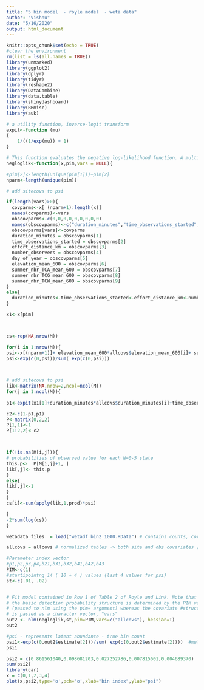 ```yaml
---
title: "5 bin model  - royle model  - weta data"
author: "Vishnu"
date: "5/16/2020"
output: html_document
---
```


```r

knitr::opts_chunk$set(echo = TRUE)
#clear the environment
rm(list = ls(all.names = TRUE))
library(unmarked)
library(ggplot2)
library(dplyr)
library(tidyr)
library(reshape2)
library(DataCombine)
library(data.table)
library(shinydashboard)
library(BBmisc)
library(auk)

# a utility function, inverse-logit transform
expit<-function (mu)
{
    1/((1/exp(mu)) + 1)
}
```

```r
# This function evaluates the negative log-likelihood function. A multinomial logit transform is used for the latent index distribution
negloglik<-function(x,pim,vars = NULL){

#pim[2]<-length(unique(pim[1]))+pim[2]
nparm<-length(unique(pim))

# add sitecovs to psi 

if(length(vars)>0){
  covparms<-x[ (nparm+1):length(x)]
  names(covparms)<-vars
  obscovparms<-c(0,0,0,0,0,0,0,0,0)
  names(obscovparms)<-c("duration_minutes","time_observations_started","effort_distance_km","number_observers","day_of_year","elevation_mean_600","summer_nbr_TCA_mean_600","summer_nbr_TCG_mean_600","summer_nbr_TCW_mean_600")
  obscovparms[vars]<-covparms
  duration_minutes = obscovparms[1]
  time_observations_started = obscovparms[2]
  effort_distance_km = obscovparms[3]
  number_observers = obscovparms[4]
  day_of_year = obscovparms[5]
  elevation_mean_600 = obscovparms[6]
  summer_nbr_TCA_mean_600 = obscovparms[7]
  summer_nbr_TCG_mean_600 = obscovparms[8]
  summer_nbr_TCW_mean_600 = obscovparms[9]
}
else{
  duration_minutes<-time_observations_started<-effort_distance_km<-number_observers<-day_of_year<-elevation_mean_600<-summer_nbr_TCA_mean_600<-summer_nbr_TCG_mean_600<-summer_nbr_TCW_mean_600<-0
}

x1<-x[pim]



cs<-rep(NA,nrow(M))

for(i in 1:nrow(M)){
psi<-x[(nparm+1)]+ elevation_mean_600*allcovs$elevation_mean_600[i]+ summer_nbr_TCA_mean_600*allcovs$summer_nbr_TCA_mean_600[i]+ summer_nbr_TCG_mean_600*allcovs$summer_nbr_TCG_mean_600[i]+ summer_nbr_TCW_mean_600*allcovs$summer_nbr_TCW_mean_600[i]
psi<-exp(c(0,psi))/sum( exp(c(0,psi)))


  
# add sitecovs to psi 
lik<-matrix(NA,nrow=2,ncol=ncol(M))
for(j in 1:ncol(M)){
  
p1<-expit(x1[1]+duration_minutes*allcovs$duration_minutes[i]+time_observations_started*allcovs$time_observations_started[i]+effort_distance_km*allcovs$effort_distance_km[i]+number_observers*allcovs$number_observers[i]+day_of_year*allcovs$day_of_year[i])

c2<-c(1-p1,p1)
P<-matrix(0,2,2)
P[1,1]<-1
P[1:2,2]<-c2



if(!is.na(M[i,j])){
# probabilities of observed value for each N=0-5 state
this.p<-  P[M[i,j]+1, ]
lik[,j]<- this.p
}
else{
lik[,j]<-1
}
}
cs[i]<-sum(apply(lik,1,prod)*psi)

}
-2*sum(log(cs))
}

```



```r
wetadata_files  = load("wetadf_bin2_1000.RData") # contains counts, covariates, normalized datas etc. 

allcovs = allcovs # normalized tables -> both site and obs covariates [ order - duration_minutes, time_observations_started, effort_distance_km, number_observers, day_of_year, elevation_mean_600, summer_nbr_TCA_mean_600, summer_nbr_TCG_mean_600, summer_nbr_TCW_mean_600 ]

#Parameter index vector
#p1,p2,p3,p4,b21,b31,b32,b41,b42,b43
PIM<-c(1)
#startipointng 14 ( 10 + 4 ) values (last 4 values for psi)
st<-c(.01, .02)


# Fit model contained in Row 1 of Table 2 of Royle and Link. Note that
# the basic detection probability structure is determined by the PIM vector
# (passed to nlm using the pim= argument) whereas the covariate #structure
# is passed as a character vector, "vars"
out2 <- nlm(negloglik,st,pim=PIM,vars=c("allcovs"), hessian=T)
out2
```


```r
#psi - represents latent abundance - true bin count
psi1<-exp(c(0,out2$estimate[2]))/sum( exp(c(0,out2$estimate[2])))  #multinomial logit
psi1
```

```r
psi2 = c(0.861561040,0.098681203,0.027252786,0.007815601,0.004689370)
sum(psi2)
library(car)
x = c(0,1,2,3,4)
plot(x,psi2,type='o',pch='o',xlab="bin index",ylab="psi")
```



